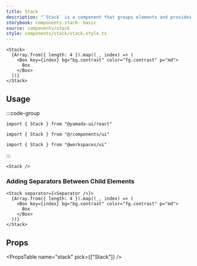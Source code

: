 ```yaml
---
title: Stack
description: "`Stack` is a component that groups elements and provides spacing between child elements."
storybook: components-stack--basic
source: components/stack
style: components/stack/stack.style.ts
---
```


```tsx preview
<Stack>
  {Array.from({ length: 4 }).map((_, index) => (
    <Box key={index} bg="bg.contrast" color="fg.contrast" p="md">
      Box
    </Box>
  ))}
</Stack>
```

## Usage

:::code-group

```tsx [package]
import { Stack } from "@yamada-ui/react"
```

```tsx [alias]
import { Stack } from "@/components/ui"
```

```tsx [monorepo]
import { Stack } from "@workspaces/ui"
```

:::

```tsx
<Stack />
```

### Adding Separators Between Child Elements

```tsx preview
<Stack separator={<Separator />}>
  {Array.from({ length: 4 }).map((_, index) => (
    <Box key={index} bg="bg.contrast" color="fg.contrast" p="md">
      Box
    </Box>
  ))}
</Stack>
```

## Props

<PropsTable name="stack" pick={["Stack"]} />
